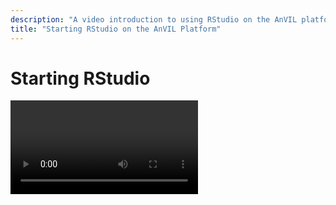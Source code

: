 ```yaml
---
description: "A video introduction to using RStudio on the AnVIL platform."
title: "Starting RStudio on the AnVIL Platform"
---
```


# Starting RStudio

<Video url="https://youtu.be/cdkNbdhxUPc" />

## Objectives

The learning goals of this tutorial are to:

- Start compute for your RStudio on AnVIL.
- Tour RStudio on AnVIL.
- Stop compute to minimize expenses.

## Slides

The slides for this tutorial are located here: [Starting RStudio](https://docs.google.com/presentation/d/1eypYLLqD11-NwHLs4adGpcuSB07dYEJfAaALSMvgzqw/edit#slide=id.p).
